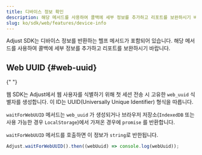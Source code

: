 ```yaml
---
title: 디바이스 정보 확인
description: 해당 메서드를 사용하여 콜백에 세부 정보를 추가하고 리포트를 보완하시기 바랍니다.
slug: ko/sdk/web/features/device-info
---
```


Adjust SDK는 디바이스 정보를 반환하는 헬프 메서드가 포함되어 있습니다. 해당 메서드를 사용하여 콜백에 세부 정보를 추가하고 리포트를 보완하시기 바랍니다.

## Web UUID {#web-uuid}

<MinorVersion
   changed="5.7.0"
   link="https://github.com/adjust/web_sdk/releases/tag/v5.7.0"
/>{" "}

웹 SDK는 Adjust에서 웹 사용자를 식별하기 위해 첫 세션 전송 시 고유한 `web_uuid` 식별자를 생성합니다. 이 ID는 UUID\(Universally Unique Identifier\) 형식을 따릅니다.

`waitForWebUUID` 메서드는 `web_uuid` 가 생성되거나 브라우저 저장소\(`IndexedDB` 또는 사용 가능한 경우 `LocalStorage`\)에서 가져온 경우에 `promise` 를 반환합니다.

`waitForWebUUID` 메서드를 호출하면 이 정보가 `string`로 반한됩니다.

```js
Adjust.waitForWebUUID().then((webUuid) => console.log(webUuid));
```
